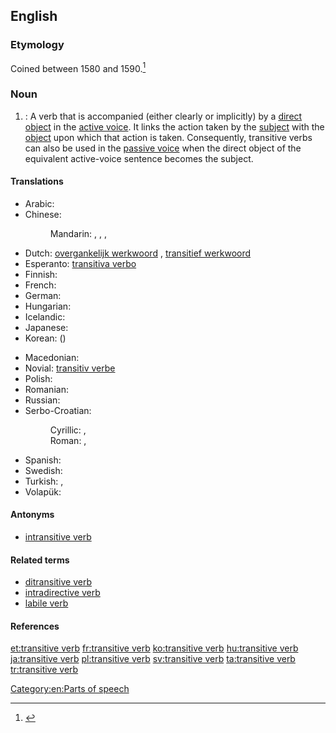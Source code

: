 {{wikipedia}}
==English==

===Etymology===
Coined between 1580 and 1590.<ref>{{R:Dictionary.com 1.1}}</ref>

===Noun===
{{en-noun|sg=[[transitive]] [[verb]]}}

# {{grammar}}: A verb that is accompanied (either clearly or implicitly) by a [[direct object]] in the [[active voice]]. It links the action taken by the [[subject]] with the [[object]] upon which that action is taken.  Consequently, transitive verbs can also be used in the [[passive voice]] when the direct object of the equivalent active-voice sentence becomes the subject.

====Translations====
{{trans-top|a verb that is accompanied by a direct object}}
* Arabic: {{qualifier|indefinite}} {{t-|ar|فعل متعد|m|alt=فعل متعدٍ|tr=fiʿl mutaʿaddin}}
* Chinese:
*: Mandarin: {{t|cmn|及物動詞|sc=Hani}},  {{t|cmn|及物动词|tr=jíwù dòngcí|sc=Hani}}, {{t-|cmn|他動詞|sc=Hani}},  {{t|cmn|他动词|tr=tādòngcí|sc=Hani}}
* Dutch: [[overgankelijk werkwoord]] {{n}}, [[transitief werkwoord]] {{n}}
* Esperanto: [[transitiva verbo]]
* Finnish: {{t-|fi|transitiivinen verbi}}
* French: {{t+|fr|verbe transitif|m}}
* German: {{t+|de|transitives Verb|n}}
* Hungarian: {{t+|hu|tárgyas ige}}
* Icelandic: {{t+|is|áhrifssögn|f}}
* Japanese: {{t-|ja|他動詞|tr=たどうし, tadōshi|sc=Jpan}}
* Korean: {{t+|ko|타동사|tr=tadongsa|sc=Kore}} ({{t+|ko|他動詞|sc=Kore}})
{{trans-mid}}
* Macedonian: {{t-|mk|преоден глагол|m|tr=préoden glágol}}
* Novial: [[transitiv verbe]]
* Polish: {{t+|pl|czasownik przechodni|m}}
* Romanian: {{t-|ro|verb tranzitiv|n}}
* Russian: {{t+|ru|переходный глагол|m|tr=perexódnyj glagól}}
* Serbo-Croatian:
*: Cyrillic: {{t-|sh|прелазни глагол|m}}, {{t-|sh|пријелазни глагол|m}}
*: Roman: {{t-|sh|prelazni glagol|m}}, {{t-|sh|prijelazni glagol|m}}
* Spanish: {{t-|es|verbo transitivo|m}}
* Swedish: {{t-|sv|transitivt verb|n}}
* Turkish: {{t-|tr|geçişli fiil}}, {{t-|tr|geçişli eylem}}
* Volapük: {{t-|vo|värb loveädik}}
{{trans-bottom}}

====Antonyms====
* [[intransitive verb]]

====Related terms====
* [[ditransitive verb]]
* [[intradirective verb]]
* [[labile verb]]

====References====
<references/>

[[Category:en:Parts of speech]]

[[et:transitive verb]]
[[fr:transitive verb]]
[[ko:transitive verb]]
[[hu:transitive verb]]
[[ja:transitive verb]]
[[pl:transitive verb]]
[[sv:transitive verb]]
[[ta:transitive verb]]
[[tr:transitive verb]]